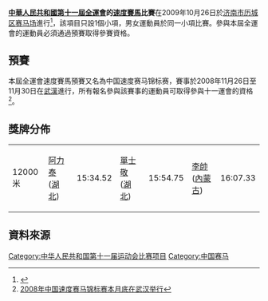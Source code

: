 '''[[十一運會|中華人民共和國第十一屆全運會]]的[[速度賽馬|速度賽馬]]比賽'''在2009年10月26日於[[济南市历城区赛马场|济南市历城区赛马场]]進行<ref>{{Cite web |url=http://result.11th-games.org.cn/zh-cn/Sport_Info_cn.aspx?xm=AR&dmm=0&ddd=0 |title=十一運會射箭賽程 |accessdate=2009-08-27 |archive-date=2009-10-31 |archive-url=https://web.archive.org/web/20091031140509/http://result.11th-games.org.cn/zh-cn/Sport_Info_cn.aspx?xm=AR&dmm=0&ddd=0 |dead-url=no }}</ref>，該項目只設1個小項，男女運動員於同一小項比賽。參與本屆全運會的運動員必須通過預賽取得參賽資格。

==預賽==
本屆全運會速度賽馬預賽又名為中国速度赛马锦标赛，賽事於2008年11月26日至11月30日在[[武漢|武漢]]進行，所有報名參與該賽事的運動員可取得參與十一運會的資格<ref>[http://www.jeway.cc/article/2008/1113/article_1996.html 2008年中国速度赛马锦标赛本月底在武汉举行]{{Dead link|date=2018年8月 |bot=InternetArchiveBot |fix-attempted=yes }}</ref>。

==獎牌分佈==

{| {{MedalistTable|type=項目|columns=2|style=font-size:small;}}
|-
| 12000米
|[[阿力泰|阿力泰]] ([[湖北|湖北]]) ||15:34.52
|[[單士敬|單士敬]] ([[湖北|湖北]]) ||15:54.75
|[[李帥|李帥]] ([[內蒙古|內蒙古]]) ||16:07.33
|}
==資料來源==
<references/>

{{中华人民共和国第十一届运动会}}

[[Category:中华人民共和国第十一届运动会比赛项目|Category:中华人民共和国第十一届运动会比赛项目]]
[[Category:中国赛马|Category:中国赛马]]